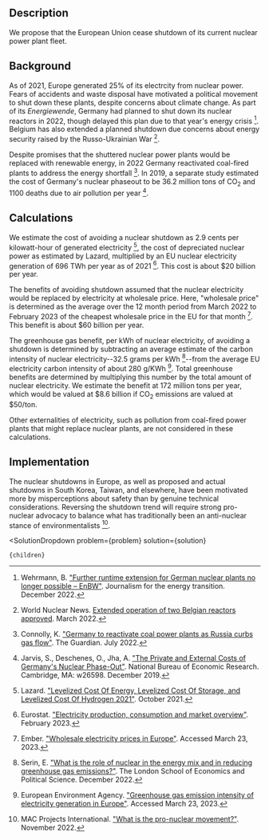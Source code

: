 

## Description

We propose that the European Union cease shutdown of its current nuclear power plant fleet.

## Background

As of 2021, Europe generated 25% of its electrcity from nuclear power. Fears of accidents and waste disposal have motivated a political movement to shut down these plants, despite concerns about climate change. As part of its *Energiewende*, Germany had planned to shut down its nuclear reactors in 2022, though delayed this plan due to that year's energy crisis [^"7"]. Belgium has also extended a planned shutdown due concerns about energy security raised by the Russo-Ukrainian War [^"6"].

Despite promises that the shuttered nuclear power plants would be replaced with renewable energy, in 2022 Germany reactivated coal-fired plants to address the energy shortfall [^"8"]. In 2019, a separate study estimated the cost of Germany's nuclear phaseout to be 36.2 million tons of CO<sub>2</sub> and 1100 deaths due to air pollution per year [^"9"].

## Calculations

We estimate the cost of avoiding a nuclear shutdown as 2.9 cents per kilowatt-hour of generated electricity [^"1"], the cost of depreciated nuclear power as estimated by Lazard, multiplied by an EU nuclear electricity generation of 696 TWh per year as of 2021 [^"2"]. This cost is about $20 billion per year.

The benefits of avoiding shutdown assumed that the nuclear electricity would be replaced by electricity at wholesale price. Here, "wholesale price" is determined as the average over the 12 month period from March 2022 to February 2023 of the cheapest wholesale price in the EU for that month [^"3"]. This benefit is about $60 billion per year.

The greenhouse gas benefit, per kWh of nuclear electricity, of avoiding a shutdown is determined by subtracting an average estimate of the carbon intensity of nuclear electricity--32.5 grams per kWh [^"4"]--from the average EU electricity carbon intensity of about 280 g/KWh [^"5"]. Total greenhouse benefits are determined by multiplying this number by the total amount of nuclear electricity. We estimate the benefit at 172 million tons per year, which would be valued at $8.6 billion if CO<sub>2</sub> emissions are valued at $50/ton.

Other externalities of electricity, such as pollution from coal-fired power plants that might replace nuclear plants, are not considered in these calculations.

## Implementation

The nuclear shutdowns in Europe, as well as proposed and actual shutdowns in South Korea, Taiwan, and elsewhere, have been motivated more by misperceptions about safety than by genuine technical considerations. Reversing the shutdown trend will require strong pro-nuclear advocacy to balance what has traditionally been an anti-nuclear stance of environmentalists [^"10"].

[^"1"]: Lazard. ["Levelized Cost Of Energy, Levelized Cost Of Storage, and Levelized Cost Of Hydrogen 2021"](https://www.lazard.com/research-insights/levelized-cost-of-energy-levelized-cost-of-storage-and-levelized-cost-of-hydrogen-2021/). October 2021.

[^"2"]: Eurostat. ["Electricity production, consumption and market overview"](https://ec.europa.eu/eurostat/statistics-explained/index.php?title=Electricity_production,_consumption_and_market_overview). February 2023.

[^"3"]: Ember. ["Wholesale electricity prices in Europe"](https://ember-climate.org/data/data-tools/europe-power-prices/). Accessed March 23, 2023.

[^"4"]: Serin, E. ["What is the role of nuclear in the energy mix and in reducing greenhouse gas emissions?"](https://www.lse.ac.uk/granthaminstitute/explainers/role-nuclear-power-energy-mix-reducing-greenhouse-gas-emissions/). The London School of Economics and Political Science. December 2022.

[^"5"]: European Environment Agency. ["Greenhouse gas emission intensity of electricity generation in Europe"](https://www.eea.europa.eu/ims/greenhouse-gas-emission-intensity-of-1). Accessed March 23, 2023.

[^"6"]: World Nuclear News. [Extended operation of two Belgian reactors approved](https://www.world-nuclear-news.org/Articles/Extended-operation-of-two-Belgian-reactors-approve). March 2022.

[^"7"]: Wehrmann, B. ["Further runtime extension for German nuclear plants no longer possible – EnBW"](https://www.cleanenergywire.org/news/further-runtime-extension-german-nuclear-plants-no-longer-possible-enbw). Journalism for the energy transition. December 2022.

[^"8"]: Connolly, K. ["Germany to reactivate coal power plants as Russia curbs gas flow"](https://www.theguardian.com/world/2022/jul/08/germany-reactivate-coal-power-plants-russia-curbs-gas-flow). The Guardian. July 2022.

[^"9"]: Jarvis, S., Deschenes, O., Jha, A. ["The Private and External Costs of Germany's Nuclear Phase-Out"](https://www.nber.org/system/files/working_papers/w26598/w26598.pdf). National Bureau of Economic Research. Cambridge, MA: w26598. December 2019.

[^"10"]: MAC Projects International. ["What is the pro-nuclear movement?"](https://www.mac-projects.com/what-is-the-pro-nuclear-movement/). November 2022.

  <SolutionDropdown 
    problem={problem} 
    solution={solution}
  >
    {children}
  </SolutionDropdown>